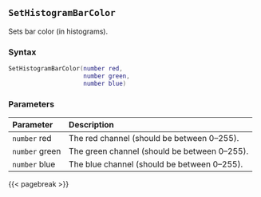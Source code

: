 ## `SetHistogramBarColor`

Sets bar color (in histograms).

### Syntax {-}

``` .lua
SetHistogramBarColor(number red,
                     number green,
                     number blue)
```


### Parameters {-}

**Parameter** | **Description**
| :-- | :-- |
|`number` red | The red channel (should be between 0--255). | 
|`number` green | The green channel (should be between 0--255). | 
|`number` blue | The blue channel (should be between 0--255). |


{{< pagebreak >}}
